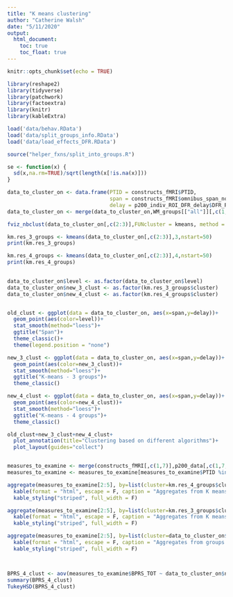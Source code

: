 ```yaml
---
title: "K means clustering"
author: "Catherine Walsh"
date: "5/11/2020"
output:
  html_document:
    toc: true 
    toc_float: true 
---
```


```r
knitr::opts_chunk$set(echo = TRUE)
```

```r

library(reshape2)
library(tidyverse)
library(patchwork)
library(factoextra)
library(knitr)
library(kableExtra)

load('data/behav.RData')
load('data/split_groups_info.RData')
load('data/load_effects_DFR.RData')

source("helper_fxns/split_into_groups.R")

se <- function(x) {
  sd(x,na.rm=TRUE)/sqrt(length(x[!is.na(x)])) 
}

```

```r

data_to_cluster_on <- data.frame(PTID = constructs_fMRI$PTID, 
                                 span = constructs_fMRI$omnibus_span_no_DFR_MRI,
                                 delay = p200_indiv_ROI_DFR_delay$DFR_ROIs)
data_to_cluster_on <- merge(data_to_cluster_on,WM_groups[["all"]][,c(1,12)], by = "PTID")

```

```r

fviz_nbclust(data_to_cluster_on[,c(2:3)],FUNcluster = kmeans, method = "wss")

```

```r
km.res_3_groups <- kmeans(data_to_cluster_on[,c(2:3)],3,nstart=50)
print(km.res_3_groups)

km.res_4_groups <- kmeans(data_to_cluster_on[,c(2:3)],4,nstart=50)
print(km.res_4_groups)
  
```

```r
data_to_cluster_on$level <- as.factor(data_to_cluster_on$level)
data_to_cluster_on$new_3_clust <- as.factor(km.res_3_groups$cluster)
data_to_cluster_on$new_4_clust <- as.factor(km.res_4_groups$cluster)


old_clust <- ggplot(data = data_to_cluster_on, aes(x=span,y=delay))+
  geom_point(aes(color=level))+
  stat_smooth(method="loess")+
  ggtitle("Span")+  
  theme_classic()+
  theme(legend.position = "none")

new_3_clust <- ggplot(data = data_to_cluster_on, aes(x=span,y=delay))+
  geom_point(aes(color=new_3_clust))+
  stat_smooth(method="loess")+
  ggtitle("K-means - 3 groups")+
  theme_classic()

new_4_clust <- ggplot(data = data_to_cluster_on, aes(x=span,y=delay))+
  geom_point(aes(color=new_4_clust))+
  stat_smooth(method="loess")+
  ggtitle("K-means - 4 groups")+
  theme_classic()

old_clust+new_3_clust+new_4_clust+
  plot_annotation(title="Clustering based on different algorithms")+
  plot_layout(guides="collect")



```

```r

measures_to_examine <- merge(constructs_fMRI[,c(1,7)],p200_data[,c(1,7,26,34)])
measures_to_examine <- measures_to_examine[measures_to_examine$PTID %in% WM_groups[["all"]]$PTID,]

aggregate(measures_to_examine[2:5], by=list(cluster=km.res_4_groups$cluster), mean) %>% 
  kable(format = "html", escape = F, caption = "Aggregates from K means clustering with 4 groups") %>%
  kable_styling("striped", full_width = F) 

aggregate(measures_to_examine[2:5], by=list(cluster=km.res_3_groups$cluster), mean) %>% 
  kable(format = "html", escape = F, caption = "Aggregates from K means clustering with 3 groups") %>%
  kable_styling("striped", full_width = F) 

aggregate(measures_to_examine[2:5], by=list(cluster=data_to_cluster_on$level), mean) %>% 
  kable(format = "html", escape = F, caption = "Aggregates from groups split on span") %>%
  kable_styling("striped", full_width = F) 




```

```r

BPRS_4_clust <- aov(measures_to_examine$BPRS_TOT ~ data_to_cluster_on$new_4_clust)
summary(BPRS_4_clust)
TukeyHSD(BPRS_4_clust)

```

